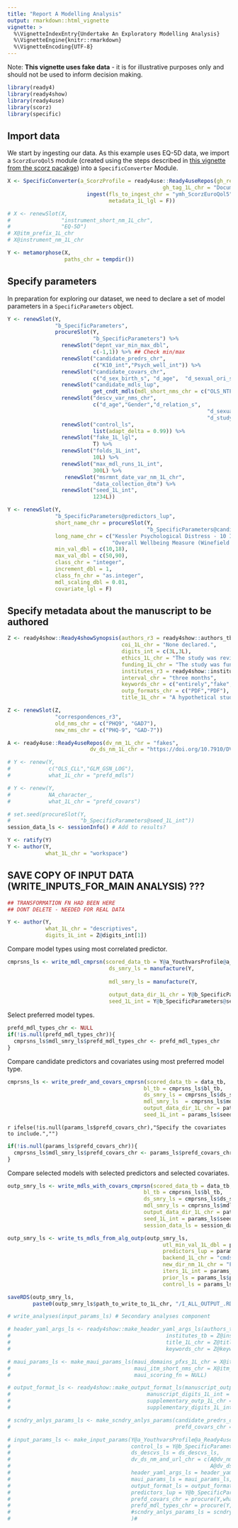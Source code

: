 ```yaml
---
title: "Report A Modelling Analysis"
output: rmarkdown::html_vignette
vignette: >
  %\VignetteIndexEntry{Undertake An Exploratory Modelling Analysis}
  %\VignetteEngine{knitr::rmarkdown}
  %\VignetteEncoding{UTF-8}
---
```


Note: **This vignette uses fake data** - it is for illustrative purposes only and should not be used to inform decision making.

```r
library(ready4)
library(ready4show)
library(ready4use)
library(scorz)
library(specific)
```

## Import data

We start by ingesting our data. As this example uses EQ-5D data, we import a `ScorzEuroQol5` module (created using the steps described in [this vignette from the scorz pacakge](https://ready4-dev.github.io/scorz/articles/V_02.html))    into a `SpecificConverter` Module.

```r
X <- SpecificConverter(a_ScorzProfile = ready4use::Ready4useRepos(gh_repo_1L_chr = "ready4-dev/scorz", 
                                                 gh_tag_1L_chr = "Documentation_0.0") %>%
                         ingest(fls_to_ingest_chr = "ymh_ScorzEuroQol5",
                                metadata_1L_lgl = F))
```

```r
# X <- renewSlot(X,
#                "instrument_short_nm_1L_chr",
#                "EQ-5D")
# X@itm_prefix_1L_chr
# X@instrument_nm_1L_chr
```
```r
Y <- metamorphose(X,
                  paths_chr = tempdir())
```

## Specify parameters

In preparation for exploring our dataset, we need to declare a set of model parameters in a `SpecificParameters` object. 

```r
Y <- renewSlot(Y,
               "b_SpecificParameters",
               procureSlot(Y,
                           "b_SpecificParameters") %>%
                 renewSlot("depnt_var_min_max_dbl",
                           c(-1,1)) %>% ## Check min/max
                 renewSlot("candidate_predrs_chr",
                           c("K10_int","Psych_well_int")) %>%
                 renewSlot("candidate_covars_chr",
                           c("d_sex_birth_s", "d_age",  "d_sexual_ori_s", "d_studying_working")) %>%
                 renewSlot("candidate_mdls_lup",
                           get_cndt_mdls(mdl_short_nms_chr = c("OLS_NTF","OLS_CLL","GLM_GSN_LOG"))) %>%
                 renewSlot("descv_var_nms_chr",
                           c("d_age","Gender","d_relation_s",
                                                               "d_sexual_ori_s", "Region",
                                                               "d_studying_working")) %>% 
                 renewSlot("control_ls",
                           list(adapt_delta = 0.99)) %>%
                 renewSlot("fake_1L_lgl",
                           T) %>%
                 renewSlot("folds_1L_int",
                           10L) %>%
                 renewSlot("max_mdl_runs_1L_int",
                           300L) %>%
                  renewSlot("msrmnt_date_var_nm_1L_chr",
                           "data_collection_dtm") %>%
                 renewSlot("seed_1L_int",
                           1234L)) 
```

```r
Y <- renewSlot(Y, 
               "b_SpecificParameters@predictors_lup", 
               short_name_chr = procureSlot(Y,
                                            "b_SpecificParameters@candidate_predrs_chr"),
               long_name_chr = c("Kessler Psychological Distress - 10 Item Total Score",
                                 "Overall Wellbeing Measure (Winefield et al. 2012)"),
               min_val_dbl = c(10,18),
               max_val_dbl = c(50,90),
               class_chr = "integer",
               increment_dbl = 1,
               class_fn_chr = "as.integer",
               mdl_scaling_dbl = 0.01,
               covariate_lgl = F)
```

## Specify metadata about the manuscript to be authored
<!-- Move this to later -->
```r
Z <- ready4show::Ready4showSynopsis(authors_r3 = ready4show::authors_tb,
                                    coi_1L_chr = "None declared.",
                                    digits_int = c(3L,3L),
                                    ethics_1L_chr = "The study was reviewed and granted approval by Awesome University's Human Research Ethics Committee (1111111.1).",
                                    funding_1L_chr = "The study was funded by Generous Benefactor.",
                                    institutes_r3 = ready4show::institutes_tb,
                                    interval_chr = "three months",
                                    keywords_chr = c("entirely","fake","do", "not","cite"),
                                    outp_formats_chr = c("PDF","PDF"),
                                    title_1L_chr = "A hypothetical study using fake data")
```
```r
Z <- renewSlot(Z,
               "correspondences_r3",
               old_nms_chr = c("PHQ9", "GAD7"),
               new_nms_chr = c("PHQ-9", "GAD-7"))
```
```r
A <- ready4use::Ready4useRepos(dv_nm_1L_chr = "fakes",
                          dv_ds_nm_1L_chr = "https://doi.org/10.7910/DVN/GW7ZKC")
```
```r
# Y <- renew(Y,
#            c("OLS_CLL","GLM_GSN_LOG"),
#            what_1L_chr = "prefd_mdls")
```
```r
# Y <- renew(Y,
#            NA_character_,
#            what_1L_chr = "prefd_covars")
```
```r
# set.seed(procureSlot(Y,
#                      "b_SpecificParameters@seed_1L_int"))
session_data_ls <- sessionInfo() # Add to results?
```

```r
Y <- ratify(Y)
Y <- author(Y,
            what_1L_chr = "workspace")
```

## SAVE COPY OF INPUT DATA (WRITE_INPUTS_FOR_MAIN ANALYSIS) ???
```r
## TRANSFORMATION FN HAD BEEN HERE
## DONT DELETE - NEEDED FOR REAL DATA
```

```r
Y <- author(Y,
            what_1L_chr = "descriptives",
            digits_1L_int = Z@digits_int[1])

```

Compare model types using most correlated predictor.

```r
cmprsns_ls <- write_mdl_cmprsn(scored_data_tb = Y@a_YouthvarsProfile@a_Ready4useDyad@ds_tb,
                                ds_smry_ls = manufacture(Y,
                                                                        what_1L_chr = "ds_smry_ls"),
                                mdl_smry_ls = manufacture(Y,
                                                                        what_1L_chr = "mdl_smry_ls"),
                                output_data_dir_1L_chr = Y@b_SpecificParameters@paths_ls$output_data_dir_1L_chr,
                                seed_1L_int = Y@b_SpecificParameters@seed_1L_int)

```

Select preferred model types.

```r
prefd_mdl_types_chr <- NULL
if(!is.null(prefd_mdl_types_chr)){
  cmprsns_ls$mdl_smry_ls$prefd_mdl_types_chr <- prefd_mdl_types_chr
}
```

Compare candidate predictors and covariates using most preferred model type.

```r
cmprsns_ls <- write_predr_and_covars_cmprsn(scored_data_tb = data_tb,
                                           bl_tb = cmprsns_ls$bl_tb,
                                           ds_smry_ls = cmprsns_ls$ds_smry_ls,
                                           mdl_smry_ls  = cmprsns_ls$mdl_smry_ls,
                                           output_data_dir_1L_chr = paths_ls$output_data_dir_1L_chr,
                                           seed_1L_int = params_ls$seed_1L_int)


```

`r ifelse(!is.null(params_ls$prefd_covars_chr),"Specify the covariates to include.","")`

```r
if(!is.null(params_ls$prefd_covars_chr)){
  cmprsns_ls$mdl_smry_ls$prefd_covars_chr <- params_ls$prefd_covars_chr
}
```

Compare selected models with selected predictors and selected covariates.

```r
outp_smry_ls <- write_mdls_with_covars_cmprsn(scored_data_tb = data_tb,
                                           bl_tb = cmprsns_ls$bl_tb,
                                           ds_smry_ls = cmprsns_ls$ds_smry_ls,
                                           mdl_smry_ls = cmprsns_ls$mdl_smry_ls,
                                           output_data_dir_1L_chr = paths_ls$output_data_dir_1L_chr,
                                           seed_1L_int = params_ls$seed_1L_int,
                                           session_data_ls = session_data_ls)
```

```r
outp_smry_ls <- write_ts_mdls_from_alg_outp(outp_smry_ls,
                                                 utl_min_val_1L_dbl = params_ls$utl_min_val_1L_dbl,
                                                 predictors_lup = params_ls$predictors_lup,
                                                 backend_1L_chr = "cmdstanr",
                                                 new_dir_nm_1L_chr = "F_TS_Mdls",
                                                 iters_1L_int = params_ls$iters_1L_int, 
                                                 prior_ls = params_ls$prior_ls, 
                                                 control_ls = params_ls$control_ls)
```
```r
saveRDS(outp_smry_ls, 
        paste0(outp_smry_ls$path_to_write_to_1L_chr, "/I_ALL_OUTPUT_.RDS"))
```

```r
# write_analyses(input_params_ls) # Secondary analyses component

```


```r
# header_yaml_args_ls <- ready4show::make_header_yaml_args_ls(authors_tb = Z@authors_r3,
#                                                 institutes_tb = Z@institutes_r3,
#                                                 title_1L_chr = Z@title_1L_chr,
#                                                 keywords_chr = Z@keywords_chr)
```

```r
# maui_params_ls <- make_maui_params_ls(maui_domains_pfxs_1L_chr = X@itm_prefix_1L_chr,
#                                       maui_itm_short_nms_chr = X@itm_labels_chr,
#                                       maui_scoring_fn = NULL)
```

```r
# output_format_ls <- ready4show::make_output_format_ls(manuscript_outp_1L_chr = Z@outp_formats_chr[1],
#                                           manuscript_digits_1L_int = Z@digits_int[1],
#                                           supplementary_outp_1L_chr = ifelse(length(Z@outp_formats_chr)>1,Z@outp_formats_chr[2],Z@outp_formats_chr[1]),
#                                           supplementary_digits_1L_int = ifelse(length(Z@digits_int)>1,Z@digits_int[2],Z@digits_int[1]))
```
```r
# scndry_anlys_params_ls <- make_scndry_anlys_params(candidate_predrs_chr = c("SOFAS"),
#                                                    prefd_covars_chr = NA_character_)
```

```r
# input_params_ls <- make_input_params(Y@a_YouthvarsProfile@a_Ready4useDyad@ds_tb,
#                                      control_ls = Y@b_SpecificParameters@control_ls,
#                                      ds_descvs_ls = ds_descvs_ls,
#                                      dv_ds_nm_and_url_chr = c(A@dv_nm_1L_chr, 
#                                                               A@dv_ds_nm_1L_chr), 
#                                      header_yaml_args_ls = header_yaml_args_ls,
#                                      maui_params_ls = maui_params_ls,
#                                      output_format_ls = output_format_ls,
#                                      predictors_lup = Y@b_SpecificParameters@predictors_lup,
#                                      prefd_covars_chr = procure(Y,what = "prefd_covars"),
#                                      prefd_mdl_types_chr = procure(Y,what = "prefd_mdls")#,
#                                      #scndry_anlys_params_ls = scndry_anlys_params_ls
#                                      )#
```
